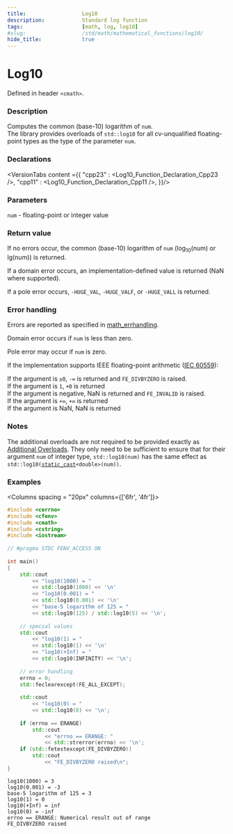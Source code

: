 ```yaml
---
title:                  Log10
description:            Standard log function
tags:                   [math, log, log10]
#slug:                  /std/math/mathematical_functions/log10/
hide_title:             true
---
```




# Log10

Defined in header `<cmath>`.

### Description

Computes the common (base-10) logarithm of <code>num</code>. <br/>
The library provides overloads of `std::log10` for all cv-unqualified floating-point types as the type of the parameter <code>num</code>.

### Declarations

<VersionTabs content ={{
    "cpp23" : <Log10_Function_Declaration_Cpp23 />,
    "cpp11" : <Log10_Function_Declaration_Cpp11 />,
}}/>


### Parameters
  
<code>num</code> - floating-point or integer value

### Return value

If no errors occur, the common (base-10) logarithm of <code>num</code> (log<sub>10</sub>(num) or lg(num)) is returned.

If a domain error occurs, an implementation-defined value is returned (NaN where supported).

If a pole error occurs, `-HUGE_VAL`, `-HUGE_VALF`, or `-HUGE_VALL` is returned.

### Error handling

Errors are reported as specified in <a href='/docs/std/math/math_errhandling'>math_errhandling</a>.

Domain error occurs if <code>num</code> is less than zero.

Pole error may occur if <code>num</code> is zero.

If the implementation supports IEEE floating-point arithmetic (<a href='https://www.iso.org/standard/80985.html'>IEC 60559</a>):

If the argument is `±0`, `-∞` is returned and `FE_DIVBYZERO` is raised.<br/>
If the argument is `1`, `+0` is returned<br/>
If the argument is negative, NaN is returned and `FE_INVALID` is raised.<br/>
If the argument is `+∞`, `+∞` is returned<br/>
If the argument is NaN, NaN is returned<br/>

### Notes

The additional overloads are not required to be provided exactly as <a href='#declarations'>Additional Overloads</a>. 
They only need to be sufficient to ensure that for their argument <code>num</code> of integer type, 
`std::log10(num)` has the same effect as <code>std::log10(<a href='/docs/std/lang-support/static_cast'>static_cast</a>&lt;<span class='col-lb'>double</span>&gt;(num))</code>.

### Examples

<Columns spacing = "20px" columns={['6fr', '4fr']}>
<div>

```cpp
#include <cerrno>
#include <cfenv>
#include <cmath>
#include <cstring>
#include <iostream>
 
// #pragma STDC FENV_ACCESS ON
 
int main()
{
    std::cout 
        << "log10(1000) = " 
        << std::log10(1000) << '\n'
        << "log10(0.001) = " 
        << std::log10(0.001) << '\n'
        << "base-5 logarithm of 125 = "
        << std::log10(125) / std::log10(5) << '\n';
 
    // special values
    std::cout 
        << "log10(1) = " 
        << std::log10(1) << '\n'
        << "log10(+Inf) = " 
        << std::log10(INFINITY) << '\n';
 
    // error handling
    errno = 0;
    std::feclearexcept(FE_ALL_EXCEPT);
 
    std::cout 
        << "log10(0) = " 
        << std::log10(0) << '\n';
 
    if (errno == ERANGE)
        std::cout 
            << "errno == ERANGE: " 
            << std::strerror(errno) << '\n';
    if (std::fetestexcept(FE_DIVBYZERO))
        std::cout 
            << "FE_DIVBYZERO raised\n";
}

```

</div><div>

```plaintext title="Possible Result"
log10(1000) = 3
log10(0.001) = -3
base-5 logarithm of 125 = 3
log10(1) = 0
log10(+Inf) = inf
log10(0) = -inf
errno == ERANGE: Numerical result out of range
FE_DIVBYZERO raised
```

</div>
</Columns>